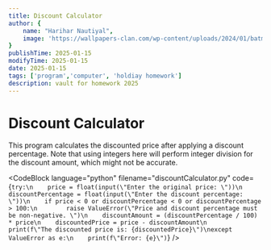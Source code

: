 ```yaml
---
title: Discount Calculator
author: {
    name: "Harihar Nautiyal",
    image: 'https://wallpapers-clan.com/wp-content/uploads/2024/01/batman-profile-rain-dark-blue-desktop-wallpaper-preview.jpg'
}
publishTime: 2025-01-15
modifyTime: 2025-01-15
date: 2025-01-15
tags: ['program','computer', 'holdiay homework']
description: vault for homework 2025
---
```

# Discount Calculator

This program calculates the discounted price after applying a discount percentage. Note that using integers here will perform integer division for the discount amount, which might not be accurate.

<CodeBlock
language="python"
filename="discountCalculator.py"
code={`try:\n    price = float(input(\"Enter the original price: \"))\n    discountPercentage = float(input(\"Enter the discount percentage: \"))\n    if price < 0 or discountPercentage < 0 or discountPercentage > 100:\n        raise ValueError(\"Price and discount percentage must be non-negative. \")\n    discountAmount = (discountPercentage / 100) * price\n    discountedPrice = price - discountAmount\n    print(f\"The discounted price is: {discountedPrice}\")\nexcept ValueError as e:\n    print(f\"Error: {e}\")`}
/>
